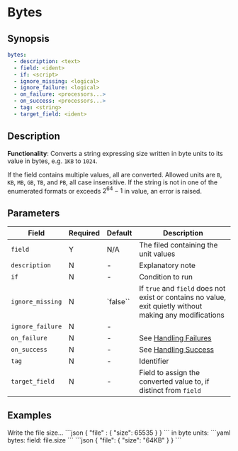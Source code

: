 # Bytes

## Synopsis

```yaml {3}
bytes:
  - description: <text>
  - field: <ident>
  - if: <script>
  - ignore_missing: <logical>
  - ignore_failure: <logical>
  - on_failure: <processors...>
  - on_success: <processors...>
  - tag: <string>
  - target_field: <ident>
```

## Description

**Functionality**: Converts a string expressing size written in byte units to its value in bytes, e.g. `1KB` to `1024`.

If the field contains multiple values, all are converted. Allowed units are `B`, `KB`, `MB`, `GB`, `TB`, and `PB`, all case insensitive. If the string is not in one of the enumerated formats or exceeds $2^{64}-1$ in value, an error is raised.

## Parameters

|Field|Required|Default|Description|
|---|---|---|---|
|`field`|Y|N/A|The filed containing the unit values|
|`description`|N|-|Explanatory note|
|`if`|N|-|Condition to run|
|`ignore_missing`|N|`false``|If `true` and `field` does not exist or contains no value, exit quietly without making any modifications|
|`ignore_failure`|N|-||
|`on_failure`|N|-|See [Handling Failures](../handling-failures.mdx)|
|`on_success`|N|-|See [Handling Success](../handling-success.mdx)|
|`tag`|N|-|Identifier|
|`target_field`|N|-|Field to assign the converted value to, if distinct from `field`|

## Examples

<ExampleGrid>
  <CommentCol>
    Write the file size...
  </CommentCol>
  <CodeCol>
    ```json
    {
      "file" : {
        "size": 65535
      }
    }
    ```
  </CodeCol>

  <CommentCol>
    in byte units:
  </CommentCol>
  <CodeCol>
    ```yaml
    bytes:
      field: file.size
    ```
    ```json
    {
      "file": {
        "size": "64KB"
      }
    }
    ```
  </CodeCol>
</ExampleGrid>
